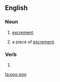 {{also|poo-poo}}
==English==

===Noun===
{{en-noun}}

# {{context|British|puerile|uncountable}} [[excrement]].
# {{context|British|puerile|countable}} a piece of [[excrement]].

===Verb===
{{en-verb}}

# {{alternative spelling of|pooh-pooh}}

[[ta:poo poo]]